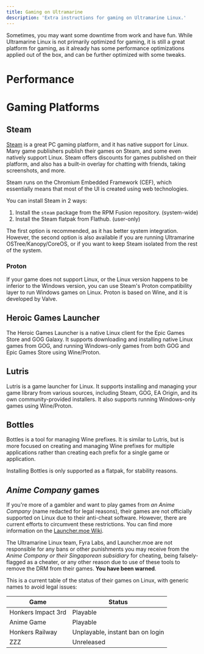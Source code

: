```yaml
---
title: Gaming on Ultramarine
description: 'Extra instructions for gaming on Ultramarine Linux.'
---
```



Sometimes, you may want some downtime from work and have fun. While Ultramarine Linux is not primarily optimized for gaming, it is still a great platform for gaming, as it already has some performance optimizations applied out of the box, and can be further optimized with some tweaks.


# Performance


# Gaming Platforms

## Steam

[Steam](https://steampowered.com) is a great PC gaming platform, and it has native support for Linux. Many game publishers publish their games on Steam, and some even natively support Linux. Steam offers discounts for games published on their platform, and also has a built-in overlay for chatting with friends, taking screenshots, and more.

Steam runs on the Chromium Embedded Framework (CEF), which essentially means that most of the UI is created using web technologies.

You can install Steam in 2 ways:

1. Install the `steam` package from the RPM Fusion repository. (system-wide)
2. Install the Steam flatpak from Flathub. (user-only)

The first option is recommended, as it has better system integration. However, the second option is also available if you are running Ultramarine OSTree/Kanopy/CoreOS, or if you want to keep Steam isolated from the rest of the system.

### Proton

If your game does not support Linux, or the Linux version happens to be inferior to the Windows version, you can use Steam's Proton compatibility layer to run Windows games on Linux. Proton is based on Wine, and it is developed by Valve.

## Heroic Games Launcher

The Heroic Games Launcher is a native Linux client for the Epic Games Store and GOG Galaxy. It supports downloading and installing native Linux games from GOG, and running Windows-only games from both GOG and Epic Games Store using Wine/Proton.

## Lutris

Lutris is a game launcher for Linux. It supports installing and managing your game library from various sources, including Steam, GOG, EA Origin, and its own community-provided installers. It also supports running Windows-only games using Wine/Proton.

## Bottles

Bottles is a tool for managing Wine prefixes. It is similar to Lutris, but is more focused on creating and managing Wine prefixes for multiple applications rather than creating each prefix for a single game or application.

Installing Bottles is only supported as a flatpak, for stability reasons.

## *Anime Company* games

If you're more of a gambler and want to play games from *an Anime Company* (name redacted for legal reasons), their games are not officially supported on Linux due to their anti-cheat software. However, there are current efforts to circumvent these restrictions. You can find more information on the [Launcher.moe Wiki](https://docs.launcher.moe/).


<Alert type="warning">

The Ultramarine Linux team, Fyra Labs, and Launcher.moe are not responsible for any bans or other punishments you may receive from the *Anime Company or their Singaporean subsidiary* for cheating, being falsely-flagged as a cheater, or any other reason due to use of these tools to remove the DRM from their games. **You have been warned**.

</Alert>

This is a current table of the status of their games on Linux, with generic names to avoid legal issues:

| Game               | Status                           |
| ------------------ | -------------------------------- |
| Honkers Impact 3rd | Playable                         |
| Anime Game         | Playable                         |
| Honkers Railway    | Unplayable, instant ban on login |
| ZZZ                | Unreleased                       |